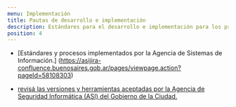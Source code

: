 ```yaml
---
menu: Implementación
title: Pautas de desarrollo e implementación
description: Estándares para el desarrollo e implementación para los productos digitales del GCBA.
position: 4
---
```


- [Estándares y procesos implementados por la Agencia de Sistemas de Información.] (https://asijira-confluence.buenosaires.gob.ar/pages/viewpage.action?pageId=58108303)

- [revisá las versiones y herramientas aceptadas por la Agencia de Seguridad Informática (ASI) del Gobierno de la Ciudad.](https://asijira-confluence.buenosaires.gob.ar/display/ASI/Versiones++y+Herramientas+aceptadas+por+la+ASI)

